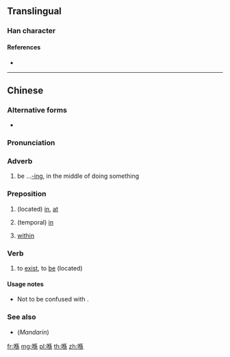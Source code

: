 ==Translingual==

===Han character===
{{Han char|rn=30|rad=口|as=09|sn=12|four=|canj=ROHF|ids=⿰口係}}

====References====
* {{Han ref|kx=0201.121|hdz=10657.021|uh=55BA|ud=21946}}

----

==Chinese==
{{zh-forms}}

===Alternative forms===
* {{qualifier|non-standard}} {{zh-l|o係}}

===Pronunciation===
{{zh-pron
|c=hai2
|cat=adv,prep,v
}}

===Adverb===
{{zh-adv}}

# {{context|Cantonese|lang=zh}} be ...[[-ing]], in the middle of doing something {{gloss|indicating an action in progress}}

===Preposition===
{{zh-prep}}

# {{context|Cantonese|lang=zh}} (located) [[in]], [[at]]
#: {{zh-usex|喺 架 車 入便|inside the car|C}}
# {{context|Cantonese|lang=zh}} (temporal) [[in]]
#: {{zh-usex|喺 @2012|in 2012|C}}
# {{context|Cantonese|lang=zh}} [[within]]
#: {{zh-usex|喺 中文|within the Chinese language/in the Chinese language|C}}

===Verb===
{{zh-verb}}

# {{context|Cantonese|lang=zh}} to [[exist]], to [[be]] (located)
#: {{zh-usex|我 而家 喺 香港。|I am in Hong Kong now.|C-GZ|tr=ngo5 ji4 gaa1 '''hai2''' hoeng1 gong2.}}

====Usage notes====
* Not to be confused with {{zh-l|係|hai6|is}}.

===See also===
* (''Mandarin'') {{zh-l|在}}

[[fr:喺]]
[[mg:喺]]
[[pl:喺]]
[[th:喺]]
[[zh:喺]]